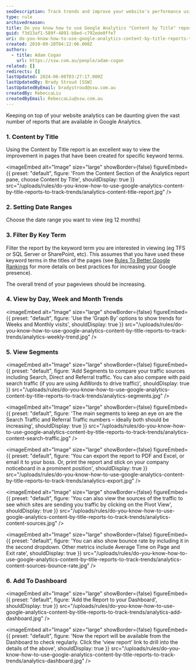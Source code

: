 ```yaml
---
seoDescription: Track trends and improve your website's performance using Google Analytics' Content by Title reports, filtering by keyword terms, and analyzing day-to-day, weekly, and monthly views.
type: rule
archivedreason:
title: Do you know how to use Google Analytics "Content by Title" reports to track Trends?
guid: f3d13af1-589f-4891-b8ed-c792ede0ffe7
uri: do-you-know-how-to-use-google-analytics-content-by-title-reports-to-track-trends
created: 2010-09-20T04:22:06.000Z
authors:
  - title: Adam Cogan
    url: https://ssw.com.au/people/adam-cogan
related: []
redirects: []
lastUpdated: 2024-06-08T03:27:17.000Z
lastUpdatedBy: Brady Stroud [SSW]
lastUpdatedByEmail: bradystroud@ssw.com.au
createdBy: RebeccaLiu
createdByEmail: RebeccaLiu@ssw.com.au
---
```


Keeping on top of your website analytics can be daunting given the vast number of reports that are available in Google Analytics.
### 1. Content by Title

Using the Content by Title report is an excellent way to view the improvement in pages that have been created for specific keyword terms.


<imageEmbed
  alt="Image"
  size="large"
  showBorder={false}
  figureEmbed={{
    preset: "default",
    figure: 'From the Content Section of the Analytics report pane, choose Content by Title',
    shouldDisplay: true
  }}
  src="/uploads/rules/do-you-know-how-to-use-google-analytics-content-by-title-reports-to-track-trends/analytics-content-title-report.jpg"
/>

### 2. Setting Date Ranges

Choose the date range you want to view (eg 12 months)

### 3. Filter By Key Term

Filter the report by the keyword term you are interested in viewing (eg TFS or SQL Server or SharePoint, etc). This assumes that you have used these keyword terms in the titles of the pages (see [Rules To Better Google Rankings](/rules-to-better-google-rankings) for more details on best practices for increasing your Google presence).

The overall trend of your pageviews should be increasing.

### 4. View by Day, Week and Month Trends


<imageEmbed
  alt="Image"
  size="large"
  showBorder={false}
  figureEmbed={{
    preset: "default",
    figure: 'Use the ‘Graph By’ options to show trends for Weeks and Monthly visits',
    shouldDisplay: true
  }}
  src="/uploads/rules/do-you-know-how-to-use-google-analytics-content-by-title-reports-to-track-trends/analytics-weekly-trend.jpg"
/>

### 5. View Segments


<imageEmbed
  alt="Image"
  size="large"
  showBorder={false}
  figureEmbed={{
    preset: "default",
    figure: 'Add Segments to compare your traffic sources including Search, Direct and Referral traffic. You can also compare with paid search traffic (if you are using AdWords to drive traffic)',
    shouldDisplay: true
  }}
  src="/uploads/rules/do-you-know-how-to-use-google-analytics-content-by-title-reports-to-track-trends/analytics-segments.jpg"
/>


<imageEmbed
  alt="Image"
  size="large"
  showBorder={false}
  figureEmbed={{
    preset: "default",
    figure: 'The main segments to keep an eye on are the Search Traffic and Referral Traffic numbers – ideally both should be increasing',
    shouldDisplay: true
  }}
  src="/uploads/rules/do-you-know-how-to-use-google-analytics-content-by-title-reports-to-track-trends/analytics-content-search-traffic.jpg"
/>


<imageEmbed
  alt="Image"
  size="large"
  showBorder={false}
  figureEmbed={{
    preset: "default",
    figure: 'You can export the report to PDF and Excel, or email it to your boss. Or, print the report and stick on your company noticeboard in a prominent position',
    shouldDisplay: true
  }}
  src="/uploads/rules/do-you-know-how-to-use-google-analytics-content-by-title-reports-to-track-trends/analytics-export.jpg"
/>


<imageEmbed
  alt="Image"
  size="large"
  showBorder={false}
  figureEmbed={{
    preset: "default",
    figure: 'You can also view the sources of the traffic to see which sites are sending you traffic by clicking on the Pivot View',
    shouldDisplay: true
  }}
  src="/uploads/rules/do-you-know-how-to-use-google-analytics-content-by-title-reports-to-track-trends/analytics-content-sources.jpg"
/>


<imageEmbed
  alt="Image"
  size="large"
  showBorder={false}
  figureEmbed={{
    preset: "default",
    figure: 'You can also show bounce rate by including it in the second dropdown. Other metrics include Average Time on Page and Exit rate',
    shouldDisplay: true
  }}
  src="/uploads/rules/do-you-know-how-to-use-google-analytics-content-by-title-reports-to-track-trends/analytics-content-sources-bounce-rate.jpg"
/>

### 6. Add To Dashboard


<imageEmbed
  alt="Image"
  size="large"
  showBorder={false}
  figureEmbed={{
    preset: "default",
    figure: 'Add the Report to your Dashboard',
    shouldDisplay: true
  }}
  src="/uploads/rules/do-you-know-how-to-use-google-analytics-content-by-title-reports-to-track-trends/analytics-add-dashboard.jpg"
/>


<imageEmbed
  alt="Image"
  size="large"
  showBorder={false}
  figureEmbed={{
    preset: "default",
    figure: 'Now the report will be available from the Dashboard to check regularly. Click the ‘view report’ link to drill into the details of the above',
    shouldDisplay: true
  }}
  src="/uploads/rules/do-you-know-how-to-use-google-analytics-content-by-title-reports-to-track-trends/analytics-dashboard.jpg"
/>
